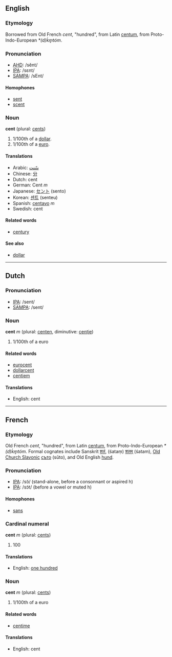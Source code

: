 ==English==
===Etymology===
Borrowed from Old French ''cent'', "hundred", from Latin [[centum]], from Proto-Indo-European ''*(d)ḱm̥tóm''.  

=== Pronunciation ===
*[[w:AHD|AHD]]: /sĕnt/
*[[w:IPA|IPA]]: /sɛnt/
*[[w:SAMPA|SAMPA]]: /sEnt/

==== Homophones ====
*[[sent]]
*[[scent]]

=== Noun ===
'''cent''' (plural: [[cents]])
# 1/100th of a [[dollar]].
# 1/100th of a [[euro]].

====Translations====
*Arabic: [[سّنت]]
*Chinese: [[分]]
*Dutch: cent
*German: Cent ''m''
*Japanese: [[セント]] (sento)
*Korean: [[센트]] (senteu)
*Spanish: [[centavo]] ''m''
*Swedish: cent

==== Related words ====
*[[century]]

====See also====
*[[dollar]]

----
==Dutch==
=== Pronunciation ===
*[[w:IPA|IPA]]: /sent/
*[[w:SAMPA|SAMPA]]: /sent/

=== Noun ===
'''cent''' ''m'' (plural: [[centen]], diminutive: [[centje]])

# 1/100th of a euro

==== Related words ====
*[[eurocent]]
*[[dollarcent]]
*[[centiem]]

====Translations====
*English: cent

----
==French==
===Etymology===
Old French ''cent'', "hundred", from Latin [[centum]], from Proto-Indo-European ''*(d)ḱm̥tóm''.  Formal cognates include Sanskrit [[शतं]], (śataṃ) [[शतम्]] (śatam), [[Old Church Slavonic]] [[съто]] (sŭto), and Old English [[hund]].

=== Pronunciation ===
*[[w:IPA|IPA]]: /sɔ̃/ (stand-alone, before a consonnant or aspired h)
*[[w:IPA|IPA]]: /sɔ̃t/ (before a vowel or muted h)

==== Homophones ====
*[[sans]]

=== Cardinal numeral ===
'''cent''' ''m'' (plural: [[cents]])

# 100

====Translations====
*English: [[one hundred]]

=== Noun ===
'''cent''' ''m'' (plural: [[cents]])

# 1/100th of a euro

==== Related words ====
*[[centime]]

====Translations====
*English: cent